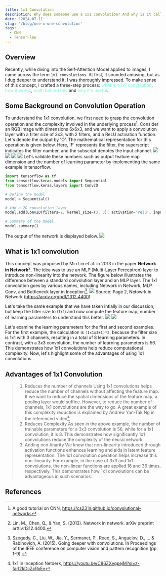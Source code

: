 ```yaml
---
title: 1x1 Convolution
description: Why does someone use a 1x1 convolution? And why is it called 1x1? It sounds like a pixel-sized joke! When it first showed up, people probably thought it was a prank. But hold on, let's dive deep into this mysterious little guy and unravel the math magic behind it.
date: '2024-07-11'
slug: '/blog/one-x-one-convolution'
tags:
  - CNN
  - TensorFlow
---
```


## Overview
Recently, while diving into the Self-Attention Model applied to images, I came across the term `1x1 convolutions`. At first, it sounded amusing, but as I dug deeper to understand it, I was thoroughly impressed. To make sense of this concept, I crafted a three-step process: <font color='#64ffda'>what is a 1x1 convolution</font>, <font color='#64ffda'>how it works</font>, <font color='#64ffda'>math behind this</font> and <font color='#64ffda'>why it's useful</font>.

## Some Background on Convolution Operation
To understand the 1x1 convolution, we first need to grasp the convolution operation and the complexity involved in the underlying process[^1]. Consider an RGB image with dimensions 6x6x3, and we want to apply a convolution layer with a filter size of 3x3, with 2 filters, and a ReLU activation function. Let's denote the output by 'O'. The mathematical representation for this operation is given below. Here, 'F' represents the filter, the superscript indicates the filter number, and the subscript denotes the input channel.
![](./CNN-1.jpeg)
![](./CNN-2.jpeg)
![](./CNN-3.jpeg)
![](./CNN-4.jpeg)
Let's validate these numbers such as output feature map dimension and the number of learning parameter by implementing the same example in tensorflow.

```python:title=Conv2D.py
import tensorflow as tf
from tensorflow.keras.models import Sequential
from tensorflow.keras.layers import Conv2D

# Define the model
model = Sequential()

# Add a 2D convolution layer
model.add(Conv2D(filters=2, kernel_size=(3, 3), activation='relu', input_shape=(6, 6, 3)))

# Summary of the model
model.summary()
```

The output of the network is displayed below.
![](./CNN-5.png)

## What is 1x1 convolution
This concept was proposed by Min Lin et al. in 2013 in the paper **Network in Network**[^2]. The idea was to use an MLP (Multi-Layer Perceptron) layer to introduce non-linearity into the network. The figure below illustrates the difference between a standard convolution layer and an MLP layer. The 1x1 convolution goes by various names, including Network in Network, MLP Conv, and Bottleneck layer in Inception[^3].
![](./CNN-6.png) Source: Page 2, Netowrk in Network (https://arxiv.org/pdf/1312.4400)

Let's take the same example that we have taken intially in our discussion, but keep the filter size to (1x1) and now compute the feature map, number of learning parameters to understand this better.
![](./CNN-7.jpeg)
![](./CNN-8.jpeg)

Let's examine the learning parameters for the first and second examples. For the first example, the calculation is `(1x1x3+1)*2`, because the filter size is 1x1 with 3 channels, resulting in a total of 8 learning parameters. In contrast, with a 3x3 convolution, the number of learning parameters is 56. This demonstrates how 1x1 convolutions help reduce computational complexity. Now, let's highlight some of the advantages of using 1x1 convolutions.

## Advantages of 1x1 Convolution
> 1. Reduces the number of channels
Using 1x1 convolutions helps reduce the number of channels without affecting the feature map. If we want to reduce the spatial dimensions of the feature map, a pooling layer would suffice. However, to reduce the number of channels, 1x1 convolutions are the way to go. A great example of this complexity reduction is explained by Andrew Yan-Tak Ng in the referenced video[^4]
> 2. Reduces Complexity
As seen in the above example, the number of trainable parameters for a 3x3 convolution is 56, while for a 1x1 convolution, it is 8. This demonstrates how significantly 1x1 convolutions reduce the complexity of the neural network.
> 3. Adding non-linarity
We know that non-linearity introduced through activation functions enhances learning and aids in latent feature representation. The 1x1 convolution operation helps increase this non-linearity. For example, in the case of 3x3 and 1x1 convolutions, the non-linear functions are applied 16 and 36 times, respectively. This demonstrates how 1x1 convolutions can be advantageous in such scenarios.

## References
[^1]: A good tutorial on CNN, https://cs231n.github.io/convolutional-networks
[^2]: Lin, M., Chen, Q., & Yan, S. (2013). Network in network. arXiv preprint arXiv:1312.4400.
[^3]: Szegedy, C., Liu, W., Jia, Y., Sermanet, P., Reed, S., Anguelov, D., ... & Rabinovich, A. (2015). Going deeper with convolutions. In Proceedings of the IEEE conference on computer vision and pattern recognition (pp. 1-9).
[^4]: 1x1 in Inception Netoerk, https://youtu.be/C86ZXvgpejM?si=z-farl2kDcZcRxEv

